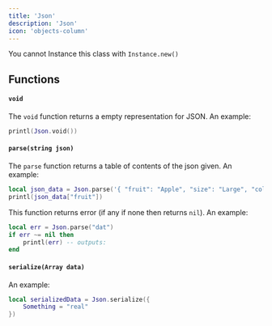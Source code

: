 ```yaml
---
title: 'Json'
description: 'Json'
icon: 'objects-column'
---
```

<Warning>You cannot Instance this class with `Instance.new()`</Warning>

## Functions 
#### `void`
The `void` function returns a empty representation for JSON. An example:
```lua
printl(Json.void())
```

#### `parse(string json)`
The `parse` function returns a table of contents of the json given. An example:
```lua
local json_data = Json.parse('{ "fruit": "Apple", "size": "Large", "color": "Red" }')
printl(json_data["fruit"])
```
This function returns error (if any if none then returns `nil`). An example:
```lua
local err = Json.parse("dat")
if err ~= nil then 
    printl(err) -- outputs: 
end
```

#### `serialize(Array data)`
An example:
```lua
local serializedData = Json.serialize({
    Something = "real"
})
```